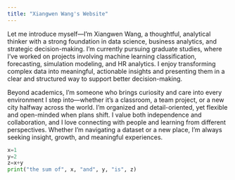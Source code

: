 ```yaml
---
title: "Xiangwen Wang's Website"
---
```


Let me introduce myself—I’m Xiangwen Wang, a thoughtful, analytical thinker with a strong foundation in data science, business analytics, and strategic decision-making. I’m currently pursuing graduate studies, where I’ve worked on projects involving machine learning classification, forecasting, simulation modeling, and HR analytics. I enjoy transforming complex data into meaningful, actionable insights and presenting them in a clear and structured way to support better decision-making.

Beyond academics, I’m someone who brings curiosity and care into every environment I step into—whether it’s a classroom, a team project, or a new city halfway across the world. I’m organized and detail-oriented, yet flexible and open-minded when plans shift. I value both independence and collaboration, and I love connecting with people and learning from different perspectives. Whether I’m navigating a dataset or a new place, I’m always seeking insight, growth, and meaningful experiences.


```python
x=1 
y=2
z=x+y
print("the sum of", x, "and", y, "is", z)
```